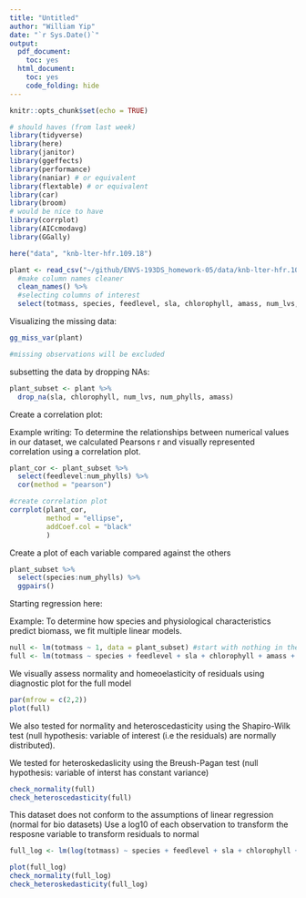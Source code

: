 ```yaml
---
title: "Untitled"
author: "William Yip"
date: "`r Sys.Date()`"
output:
  pdf_document:
    toc: yes
  html_document:
    toc: yes
    code_folding: hide
---
```


```r
knitr::opts_chunk$set(echo = TRUE)
```

```r
# should haves (from last week)
library(tidyverse)
library(here)
library(janitor)
library(ggeffects)
library(performance)
library(naniar) # or equivalent
library(flextable) # or equivalent
library(car)
library(broom)
# would be nice to have
library(corrplot)
library(AICcmodavg)
library(GGally)
```


```r
here("data", "knb-lter-hfr.109.18")
```

```r
plant <- read_csv("~/github/ENVS-193DS_homework-05/data/knb-lter-hfr.109.18/hf109-01-sarracenia.csv") %>%
  #make column names cleaner
  clean_names() %>%
  #selecting columns of interest
  select(totmass, species, feedlevel, sla, chlorophyll, amass, num_lvs, num_phylls)

```
Visualizing the missing data:

```r
gg_miss_var(plant)

#missing observations will be excluded
```
subsetting the data by dropping NAs:

```r
plant_subset <- plant %>%
  drop_na(sla, chlorophyll, num_lvs, num_phylls, amass)
```

Create a correlation plot:

Example writing: To determine the relationships between numerical values in our dataset, we calculated Pearsons r and visually represented correlation using a correlation plot.

```r
plant_cor <- plant_subset %>%
  select(feedlevel:num_phylls) %>%
  cor(method = "pearson")

#create correlation plot
corrplot(plant_cor, 
         method = "ellipse",
         addCoef.col = "black"
         )

```

Create a plot of each variable compared against the others

```r
plant_subset %>%
  select(species:num_phylls) %>%
  ggpairs()
```

Starting regression here:

Example: To determine how species and physiological characteristics predict biomass, we fit multiple linear models. 

```r
null <- lm(totmass ~ 1, data = plant_subset) #start with nothing in there
full <- lm(totmass ~ species + feedlevel + sla + chlorophyll + amass + num_lvs + num_phylls, data = plant_subset) #everything in there
```

We visually assess normality and homeoelasticity of residuals using diagnostic plot for the full model
```r
par(mfrow = c(2,2))
plot(full)

```

We also tested for normality and heteroscedasticity using the Shapiro-Wilk test (null hypothesis: variable of interest (i.e the residuals) are normally distributed). 

We tested for heteroskedaslicity using the Breush-Pagan test (null hypothesis: variable of interst has constant variance)
```r
check_normality(full)
check_heteroscedasticity(full)
```

This dataset does not conform to the assumptions of linear regression (normal for bio datasets)
Use a log10 of each observation to transform the resposne variable to transform residuals to normal

```r
full_log <- lm(log(totmass) ~ species + feedlevel + sla + chlorophyll + amass + num_lvs + num_phylls, data = plant_subset)

plot(full_log)
check_normality(full_log)
check_heteroskedasticity(full_log)
```